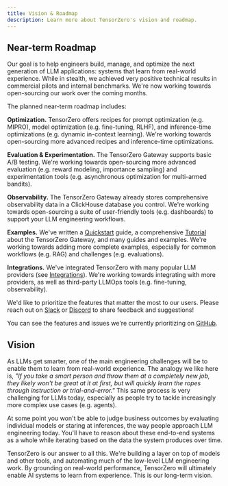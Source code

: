```yaml
---
title: Vision & Roadmap
description: Learn more about TensorZero's vision and roadmap.
---
```


## Near-term Roadmap

Our goal is to help engineers build, manage, and optimize the next generation of LLM applications: systems that learn from real-world experience.
While in stealth, we achieved very positive technical results in commercial pilots and internal benchmarks.
We're now working towards open-sourcing our work over the coming months.

The planned near-term roadmap includes:

**Optimization.**
TensorZero offers recipes for prompt optimization (e.g. MIPRO), model optimization (e.g. fine-tuning, RLHF), and inference-time optimizations (e.g. dynamic in-context learning).
We're working towards open-sourcing more advanced recipes and inference-time optimizations.

**Evaluation & Experimentation.**
The TensorZero Gateway supports basic A/B testing.
We're working towards open-sourcing more advanced evaluation (e.g. reward modeling, importance sampling) and experimentation tools (e.g. asynchronous optimization for multi-armed bandits).

**Observability.**
The TensorZero Gateway already stores comprehensive observability data in a ClickHouse database you control.
We're working towards open-sourcing a suite of user-friendly tools (e.g. dashboards) to support your LLM engineering workflows.

**Examples.**
We've written a [Quickstart](/docs/quickstart/) guide, a comprehensive [Tutorial](/docs/gateway/tutorial/) about the TensorZero Gateway, and many guides and examples.
We're working towards adding more complete examples, especially for common workflows (e.g. RAG) and challenges (e.g. evaluations).

**Integrations.**
We've integrated TensorZero with many popular LLM providers (see [Integrations](/docs/gateway/integrations/)).
We're working towards integrating with more providers, as well as third-party LLMOps tools (e.g. fine-tuning, observability).

<Tip>

We'd like to prioritize the features that matter the most to our users.
Please reach out on [Slack](https://www.tensorzero.com/slack) or [Discord](https://www.tensorzero.com/discord) to share feedback and suggestions!

You can see the features and issues we're currently prioritizing on [GitHub](https://github.com/tensorzero/tensorzero/issues?q=is%3Aissue+is%3Aopen+label%3Apriority-high%2Cpriority-urgent).

</Tip>

## Vision

As LLMs get smarter, one of the main engineering challenges will be to enable them to learn from real-world experience.
The analogy we like here is, _"If you take a smart person and throw them at a completely new job, they likely won't be great at it at first, but will quickly learn the ropes through instruction or trial-and-error."_
This same process is very challenging for LLMs today, especially as people try to tackle increasingly more complex use cases (e.g. agents).

At some point you won't be able to judge business outcomes by evaluating individual models or staring at inferences, the way people approach LLM engineering today.
You'll have to reason about these end-to-end systems as a whole while iterating based on the data the system produces over time.

TensorZero is our answer to all this.
We're building a layer on top of models and other tools, and automating much of the low-level LLM engineering work.
By grounding on real-world performance, TensorZero will ultimately enable AI systems to learn from experience.
This is our long-term vision.
